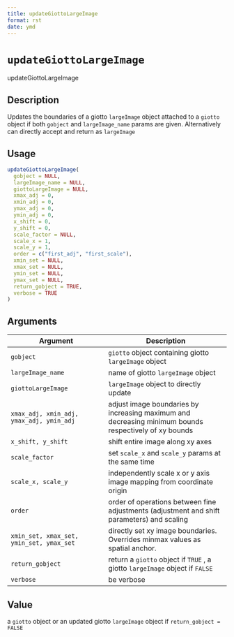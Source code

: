 ```yaml
--- 
title: updateGiottoLargeImage 
format: rst 
date: ymd 
--- 
```

# `updateGiottoLargeImage`

updateGiottoLargeImage


## Description

Updates the boundaries of a giotto `largeImage` object attached to
 a `giotto` object if both `gobject` and `largeImage_name` params
 are given. Alternatively can directly accept and return as `largeImage`


## Usage

```r
updateGiottoLargeImage(
  gobject = NULL,
  largeImage_name = NULL,
  giottoLargeImage = NULL,
  xmax_adj = 0,
  xmin_adj = 0,
  ymax_adj = 0,
  ymin_adj = 0,
  x_shift = 0,
  y_shift = 0,
  scale_factor = NULL,
  scale_x = 1,
  scale_y = 1,
  order = c("first_adj", "first_scale"),
  xmin_set = NULL,
  xmax_set = NULL,
  ymin_set = NULL,
  ymax_set = NULL,
  return_gobject = TRUE,
  verbose = TRUE
)
```


## Arguments

Argument      |Description
------------- |----------------
`gobject`     |     `giotto` object containing giotto `largeImage` object
`largeImage_name`     |     name of giotto `largeImage` object
`giottoLargeImage`     |     `largeImage` object to directly update
`xmax_adj, xmin_adj, ymax_adj, ymin_adj`     |     adjust image boundaries by increasing maximum and decreasing minimum bounds respectively of xy bounds
`x_shift, y_shift`     |     shift entire image along xy axes
`scale_factor`     |     set `scale_x` and `scale_y` params at the same time
`scale_x, scale_y`     |     independently scale x or y axis image mapping from coordinate origin
`order`     |     order of operations between fine adjustments (adjustment and shift parameters) and scaling
`xmin_set, xmax_set, ymin_set, ymax_set`     |     directly set xy image boundaries. Overrides minmax values as spatial anchor.
`return_gobject`     |     return a `giotto` object if `TRUE` , a giotto `largeImage` object if `FALSE`
`verbose`     |     be verbose


## Value

a `giotto` object or an updated giotto `largeImage` object if
  `return_gobject = FALSE`


